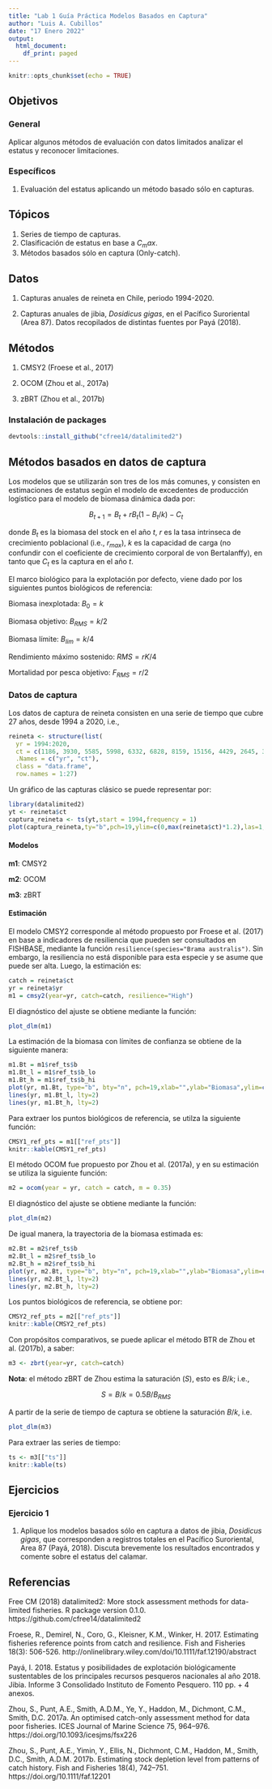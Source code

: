 ```yaml
---
title: "Lab 1 Guía Práctica Modelos Basados en Captura"
author: "Luis A. Cubillos"
date: "17 Enero 2022"
output:
  html_document:
    df_print: paged
---
```


```r
knitr::opts_chunk$set(echo = TRUE)
```

## Objetivos

### General

Aplicar algunos métodos de evaluación con datos limitados analizar el estatus y reconocer limitaciones.

### Específicos

1. Evaluación del estatus aplicando un método basado sólo en capturas.

## Tópicos

1. Series de tiempo de capturas.
2. Clasificación de estatus en base a $C_max$.
3. Métodos basados sólo en captura (Only-catch).

## Datos

1. Capturas anuales de reineta en Chile, periodo 1994-2020.

2. Capturas anuales de jibia, _Dosidicus gigas_, en el Pacífico Suroriental (Area 87). Datos recopilados de distintas fuentes por Payá (2018).

## Métodos

1. CMSY2 (Froese et al., 2017)

2. OCOM (Zhou et al., 2017a)

3. zBRT (Zhou et al., 2017b)

### Instalación de packages

```r
devtools::install_github("cfree14/datalimited2")
```

## Métodos basados en datos de captura

Los modelos que se utilizarán son tres de los más comunes, y consisten en estimaciones de estatus según el modelo de excedentes de producción logístico para el modelo de biomasa dinámica dada por:

$$B_{t+1}=B_t + rB_t(1-B_t/k)-C_t$$

donde $B_t$ es la biomasa del stock en el año $t$, $r$ es la tasa intrinseca de crecimiento poblacional (i.e., $r_{max}$), $k$ es la capacidad de carga (no confundir con el coeficiente de crecimiento corporal de von Bertalanffy), en tanto que $C_t$ es la captura en el año $t$.

El marco biológico para la explotación por defecto, viene dado por los siguientes puntos biológicos de referencia:

Biomasa inexplotada: $B_0 = k$

Biomasa objetivo: $B_{RMS}=k/2$

Biomasa límite: $B_{lim}=k/4$

Rendimiento máximo sostenido: $RMS=rK/4$

Mortalidad por pesca objetivo: $F_{RMS}=r/2$

### Datos de captura

Los datos de captura de reineta consisten en una serie de tiempo que cubre 27 años, desde 1994 a 2020, i.e.,

```r
reineta <- structure(list(
  yr = 1994:2020,
  ct = c(1186, 3930, 5585, 5998, 6332, 6828, 8159, 15156, 4429, 2645, 3764, 12707, 2517, 3743, 6160, 15199, 16977, 28814, 23079, 11955, 35975, 34218, 27586, 25267, 28175, 44288, 38109)),
  .Names = c("yr", "ct"),
  class = "data.frame",
  row.names = 1:27)
```

Un gráfico de las capturas clásico se puede representar por:

```r
library(datalimited2)
yt <- reineta$ct
captura_reineta <- ts(yt,start = 1994,frequency = 1)
plot(captura_reineta,ty="b",pch=19,ylim=c(0,max(reineta$ct)*1.2),las=1,ylab="Captura (toneledas)",xlab="Años")
```

#### Modelos

__m1__: CMSY2

__m2__: OCOM

__m3__: zBRT

#### Estimación

El modelo CMSY2 corresponde al método propuesto por Froese et al. (2017) en base a indicadores de resiliencia que pueden ser consultados en FISHBASE, mediante la función ``resilience(species="Brama australis")``. Sin embargo, la resiliencia no está disponible para esta especie y se asume que puede ser alta. Luego, la estimación es:

```r
catch = reineta$ct
yr = reineta$yr
m1 = cmsy2(year=yr, catch=catch, resilience="High")
```

El diagnóstico del ajuste se obtiene mediante la función:

```r
plot_dlm(m1)
```

La estimación de la biomasa con límites de confianza se obtiene de la siguiente manera:

```r
m1.Bt = m1$ref_ts$b
m1.Bt_l = m1$ref_ts$b_lo   
m1.Bt_h = m1$ref_ts$b_hi
plot(yr, m1.Bt, type="b", bty="n", pch=19,xlab="",ylab="Biomasa",ylim=c(0,max(m1.Bt_h)))
lines(yr, m1.Bt_l, lty=2)
lines(yr, m1.Bt_h, lty=2)
```

Para extraer los puntos biológicos de referencia, se utilza la siguiente función:

```r
CMSY1_ref_pts = m1[["ref_pts"]]
knitr::kable(CMSY1_ref_pts)
```

El método OCOM fue propuesto por Zhou et al. (2017a), y en su estimación se utiliza la siguiente función:

```r
m2 = ocom(year = yr, catch = catch, m = 0.35)
```

El diagnóstico del ajuste se obtiene mediante la función:

```r
plot_dlm(m2)
```

De igual manera, la trayectoria de la biomasa estimada es:

```r
m2.Bt = m2$ref_ts$b
m2.Bt_l = m2$ref_ts$b_lo   
m2.Bt_h = m2$ref_ts$b_hi
plot(yr, m2.Bt, type="b", bty="n", pch=19,xlab="",ylab="Biomasa",ylim=c(0,max(m2.Bt_h)))
lines(yr, m2.Bt_l, lty=2)
lines(yr, m2.Bt_h, lty=2)
```

Los puntos biológicos de referencia, se obtiene por:

```r
CMSY2_ref_pts = m2[["ref_pts"]]
knitr::kable(CMSY2_ref_pts)
```


Con propósitos comparativos, se puede aplicar el método BTR de Zhou et al. (2017b), a saber:

```r
m3 <- zbrt(year=yr, catch=catch)
```

**Nota**: el método zBRT de Zhou estima la saturación ($S$), esto es $B/k$; i.e.,

$$S = B/k = 0.5B/B_{RMS}$$

A partir de la serie de tiempo de captura se obtiene la saturación $B/k$, i.e.

```r
plot_dlm(m3)
```

Para extraer las series de tiempo:

```r
ts <- m3[["ts"]]
knitr::kable(ts)
```


## Ejercicios

### Ejercicio 1

1. Aplique los modelos basados sólo en captura a datos de jibia, _Dosidicus gigas_, que corresponden a registros totales en el Pacífico Suroriental, Area 87 (Payá, 2018). Discuta brevemente los resultados encontrados y comente sobre el estatus del calamar.


## Referencias

Free CM (2018) datalimited2: More stock assessment methods for data-limited fisheries. R package version 0.1.0. https://github.com/cfree14/datalimited2

Froese, R., Demirel, N., Coro, G., Kleisner, K.M., Winker, H. 2017. Estimating fisheries reference points from catch and resilience. Fish and Fisheries 18(3): 506-526. http://onlinelibrary.wiley.com/doi/10.1111/faf.12190/abstract

Payá, I. 2018. Estatus y posibilidades de explotación biológicamente sustentables de los principales recursos pesqueros nacionales al año 2018. Jibia. Informe 3 Consolidado  Instituto de Fomento Pesquero.  110 pp. +  4 anexos.

Zhou, S., Punt, A.E., Smith, A.D.M., Ye, Y., Haddon, M., Dichmont, C.M., Smith, D.C. 2017a. An optimised catch-only assessment method for data poor fisheries. ICES Journal of Marine Science 75, 964–976. https://doi.org/10.1093/icesjms/fsx226

Zhou, S., Punt, A.E., Yimin, Y., Ellis, N., Dichmont, C.M., Haddon, M., Smith, D.C., Smith, A.D.M. 2017b. Estimating stock depletion level from patterns of catch history. Fish and Fisheries 18(4), 742–751. https://doi.org/10.1111/faf.12201
